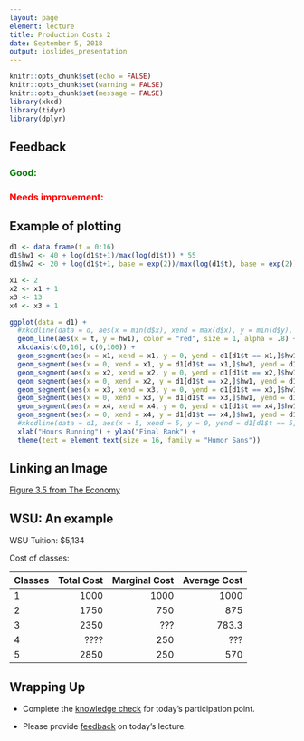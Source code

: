 ```yaml
---
layout: page
element: lecture
title: Production Costs 2
date: September 5, 2018
output: ioslides_presentation
---
```


```r
knitr::opts_chunk$set(echo = FALSE)
knitr::opts_chunk$set(warning = FALSE)
knitr::opts_chunk$set(message = FALSE)
library(xkcd)
library(tidyr)
library(dplyr)
```

## Feedback

<h3 style="color: green;">Good: </h3>


<h3 style="color: red;">Needs improvement: </h3>



## Example of plotting { .flexbox .vcenter }

```r
d1 <- data.frame(t = 0:16)
d1$hw1 <- 40 + log(d1$t+1)/max(log(d1$t)) * 55
d1$hw2 <- 20 + log(d1$t+1, base = exp(2))/max(log(d1$t), base = exp(2)) * 400

x1 <- 2
x2 <- x1 + 1
x3 <- 13
x4 <- x3 + 1

ggplot(data = d1) + 
  #xkcdline(data = d, aes(x = min(d$x), xend = max(d$x), y = min(d$y), yend = max(d$y)), color = "red", size = 2) + 
  geom_line(aes(x = t, y = hw1), color = "red", size = 1, alpha = .8) +
  xkcdaxis(c(0,16), c(0,100)) + 
  geom_segment(aes(x = x1, xend = x1, y = 0, yend = d1[d1$t == x1,]$hw1), color = "deepskyblue4", linetype = 2, alpha = .9) +
  geom_segment(aes(x = 0, xend = x1, y = d1[d1$t == x1,]$hw1, yend = d1[d1$t == x1,]$hw1), color = "deepskyblue4", linetype = 2, alpha = .9) +
  geom_segment(aes(x = x2, xend = x2, y = 0, yend = d1[d1$t == x2,]$hw1), color = "deepskyblue4", linetype = 2, alpha = .9) +
  geom_segment(aes(x = 0, xend = x2, y = d1[d1$t == x2,]$hw1, yend = d1[d1$t == x2,]$hw1), color = "deepskyblue4", linetype = 2, alpha = .9) +
  geom_segment(aes(x = x3, xend = x3, y = 0, yend = d1[d1$t == x3,]$hw1), color = "seagreen2", linetype = 2, alpha = .9) +
  geom_segment(aes(x = 0, xend = x3, y = d1[d1$t == x3,]$hw1, yend = d1[d1$t == x3,]$hw1), color = "seagreen2", linetype = 2, alpha = .9) +
  geom_segment(aes(x = x4, xend = x4, y = 0, yend = d1[d1$t == x4,]$hw1), color = "seagreen2", linetype = 2, alpha = .9) +
  geom_segment(aes(x = 0, xend = x4, y = d1[d1$t == x4,]$hw1, yend = d1[d1$t == x4,]$hw1), color = "seagreen2", linetype = 2, alpha = .9) +
  #xkcdline(data = d1, aes(x = 5, xend = 5, y = 0, yend = d1[d1$t == 5,]$hw1), linetype = 2) +
  xlab("Hours Running") + ylab("Final Rank") +
  theme(text = element_text(size = 16, family = "Humor Sans"))
```


## Linking an Image

[Figure 3.5 from The Economy](https://core-econ.org/the-economy/book/text/03.html#figure-3-5a)



## WSU: An example

WSU Tuition: \$5,134

Cost of classes:

| Classes | Total Cost | Marginal Cost | Average Cost | 
| ------- | ----------:| -------------:| ------------:|
| 1       | 1000       | 1000          | 1000         |
| 2       | 1750       | 750           | 875          |
| 3       | 2350       | ???           | 783.3        |
| 4       | ????       | 250           | ???          |
| 5       | 2850       | 250           | 570          |


## Wrapping Up

* Complete the [knowledge check]() for today's participation point.

* Please provide [feedback](https://goo.gl/forms/8SiOwdi19kN8cINJ3) on today's lecture.
